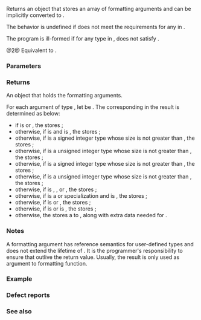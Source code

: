 {{cpp/title|make_format_args|make_wformat_args}}
{{cpp/utility/format/navbar}}

{{dcl begin}}
{{dcl header|format}}
{{dcl|num=1|since=c++20|1=
template&lt; class Context = std::format_context, class... Args &gt;
/*format-arg-store*/&lt;Context, Args...&gt;
    make_format_args( Args&amp;... args );
}}
{{dcl|num=2|since=c++20|1=
template&lt; class... Args &gt;
/*format-arg-store*/&lt;std::wformat_context, Args...&gt;
    make_wformat_args( Args&amp;... args );
}}
{{dcl end}}

Returns an object that stores an array of formatting arguments and can be implicitly converted to {{lc|std::basic_format_args|std::basic_format_args&lt;Context&gt;}}.

The behavior is undefined if {{c|typename Context::template formatter_type&lt;std::remove_const_t&lt;Ti&gt;&gt;}} does not meet the {{named req|BasicFormatter}} requirements for any {{tt|Ti}} in {{tt|Args}}.

The program is ill-formed if for any type {{tt|Ti}} in {{tt|Args}}, {{tt|Ti}} does not satisfy {{lti|cpp/utility/format/formattable|__formattable_with}}{{c/core|&lt;Context&gt;}}.

@2@ Equivalent to {{c|return std::make_format_args&lt;std::wformat_context&gt;(args...);}}.

===Parameters===
{{par begin}}
{{par|args...|values to be used as formatting arguments}}
{{par end}}

===Returns===
An object that holds the formatting arguments.

For each argument {{tt|t}} of type {{tt|T}}, let {{tt|TD}} be {{c|std::remove_const_t&lt;std::remove_reference_t&lt;T&gt;&gt;}}. The corresponding {{lc|std::basic_format_arg}} in the result is determined as below:
* if {{tt|TD}} is {{c/core|bool}} or {{tt|Context::char_type}}, the {{lc|std::basic_format_arg}} stores {{c|t}};
* otherwise, if {{tt|TD}} is {{c/core|char}} and {{tt|Context::char_type}} is {{c/core|wchar_t}}, the {{lc|std::basic_format_arg}} stores {{c|static_cast&lt;wchar_t&gt;(static_cast&lt;unsigned char&gt;(t))}};
* otherwise, if {{tt|TD}} is a signed integer type whose size is not greater than {{c/core|int}}, the {{lc|std::basic_format_arg}} stores {{c|static_cast&lt;int&gt;(t)}};
* otherwise, if {{tt|TD}} is a unsigned integer type whose size is not greater than {{c/core|unsigned int}}, the {{lc|std::basic_format_arg}} stores {{c|static_cast&lt;unsigned int&gt;(t)}};
* otherwise, if {{tt|TD}} is a signed integer type whose size is not greater than {{c/core|long long}}, the {{lc|std::basic_format_arg}} stores {{c|static_cast&lt;long long&gt;(t)}};
* otherwise, if {{tt|TD}} is a unsigned integer type whose size is not greater than {{c/core|unsigned long long}}, the {{lc|std::basic_format_arg}} stores {{c|static_cast&lt;unsigned long long&gt;(t)}};
* otherwise, if {{tt|TD}} is {{c/core|float}}, {{c/core|double}}, or {{c/core|long double}}, the {{lc|std::basic_format_arg}} stores {{c|t}};
* otherwise, if {{tt|TD}} is a {{lc|std::basic_string_view}} or {{lc|std::basic_string}} specialization and {{tt|TD::char_type}} is {{tt|Context::char_type}}, the {{lc|std::basic_format_arg}} stores {{c|std::basic_string_view&lt;Context::char_type&gt;(t.data(), t.size())}};
* otherwise, if {{c|std::decay_t&lt;TD&gt;}} is {{c|Context::char_type*}} or {{c|const Context::char_type*}}, the {{lc|std::basic_format_arg}} stores {{c|static_cast&lt;const Context::char_type*&gt;(t)}};
* otherwise, if {{c|std::is_void_v&lt;std::remove_pointer_t&lt;TD&gt;&gt;}} is {{c|true}} or {{c|std::is_null_pointer_v&lt;TD&gt;}} is {{c|true}}, the {{lc|std::basic_format_arg}} stores {{c|static_cast&lt;const void*&gt;(t)}};
* otherwise, the {{lc|std::basic_format_arg}} stores a {{c|std::basic_format_arg&lt;Context&gt;::handle}}  to {{tt|t}}, along with extra data needed for {{rlpt|basic_format_arg/handle|handle::format()}}.

===Notes===
A formatting argument has reference semantics for user-defined types and does not extend the lifetime of {{c|args}}. It is the programmer's responsibility to ensure that {{c|args}} outlive the return value. Usually, the result is only used as argument to formatting function.

{{ftm begin}}
{{ftm|__cpp_lib_format_uchar|Formatting of code units as unsigned integers|std=C++20|dr=yes|value=202311L}}
{{ftm end}}

===Example===
{{example
|code=
#include &lt;array&gt;
#include &lt;format&gt;
#include &lt;iostream&gt;
#include &lt;string_view&gt;

void raw_write_to_log(std::string_view users_fmt, std::format_args&amp;&amp; args)
{
    static int n{};
    std::clog &lt;&lt; std::format("{:04} : ", n++) &lt;&lt; std::vformat(users_fmt, args) &lt;&lt; '\n';
}

template&lt;typename... Args&gt;
constexpr void log(Args&amp;&amp;... args)
{
    // Generate formatting string "{} "...
    std::array&lt;char, sizeof...(Args) * 3 + 1&gt; braces{};
    constexpr const char c[4] = "{} ";
    for (auto i{0uz}; i != braces.size() - 1; ++i)
        braces[i] = c[i % 3];
    braces.back() = '\0';

    raw_write_to_log(std::string_view{braces.data()}, std::make_format_args(args...));
}

template&lt;typename T&gt;
const T&amp; unmove(T&amp;&amp; x)
{
    return x;
}

int main()
{
    log("Number", "of", "arguments", "is", "arbitrary.");
    log("Any type that meets the BasicFormatter requirements", "can be printed.");
    log("For example:", 1, 2.0, '3', "*42*");

    raw_write_to_log("{:02} │ {} │ {} │ {}",
                     std::make_format_args(unmove(1), unmove(2.0), unmove('3'), "4"));
}
|output=
0000 : Number of arguments is arbitrary.
0001 : Any type that meets the BasicFormatter requirements can be printed.
0002 : For example: 1 2.0 3 *42*
0003 : 01 │ 2.0 │ 3 │ 4
}}

===Defect reports===
{{dr list begin}}
{{dr list item|paper=P2418R2|std=C++20|before=objects that are neither const-usable nor copyable&lt;br&gt;(such as generator-like objects) are not formattable|after=allow formatting these objects}}
{{dr list item|paper=P2905R2|std=C++20|before={{tt|make_format_args}} accepted rvalue arguments by forwarding references|after=only takes lvalue references}}
{{dr list item|paper=P2909R4|std=C++20|before={{c/core|char}} or {{c/core|wchar_t}} might be formatted as&lt;br&gt;out-of-range unsigned integer values|after=code units are converted to the corresponding&lt;br&gt;unsigned type before such formatting}}
{{dr list item|wg=lwg|dr=3631|std=c++20|before=cv-qualified arguments were incorrectly handled after P2418R2|after=handling corrected}}
{{dr list end}}

===See also===
{{dsc begin}}
{{dsc inc|cpp/utility/format/dsc basic_format_args}}
{{dsc inc|cpp/utility/format/dsc vformat}}
{{dsc inc|cpp/utility/format/dsc vformat_to}}
{{dsc end}}

{{langlinks|es|ja|ru|zh}}